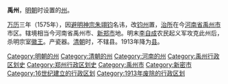 '''禹州'''，[[明朝|明朝]]时设置的[[州|州]]。

[[万历|万历]]三年（1575年），因[[避讳|避]][[明神宗|明神宗朱翊钧]]名讳，改[[钧州|钧州]]置，[[治所|治所]]在今[[河南省|河南省]][[禹州市|禹州市]]市区。辖境相当今河南省禹州市、[[新郑市|新郑市]]地。明末[[李自成|李自成]]农民起义军攻克此州后，杀明宗室[[徽王|徽王]]。产瓷器。[[清朝|清朝]]时，不辖县。1913年降为[[县|县]]。

{{河南行政区划小作品}}
{{DEFAULTSORT:Y}}
[[Category:明朝的州|Category:明朝的州]]
[[Category:清朝的州|Category:清朝的州]]
[[Category:河南的州|Category:河南的州]]
[[Category:禹州行政区划史|Category:禹州行政区划史]]
[[Category:郑州行政区划史|Category:郑州行政区划史]]
[[Category:禹州市|Category:禹州市]]
[[Category:新密市|Category:新密市]]
[[Category:16世纪建立的行政区划|Category:16世纪建立的行政区划]]
[[Category:1913年废除的行政区划|Category:1913年废除的行政区划]]